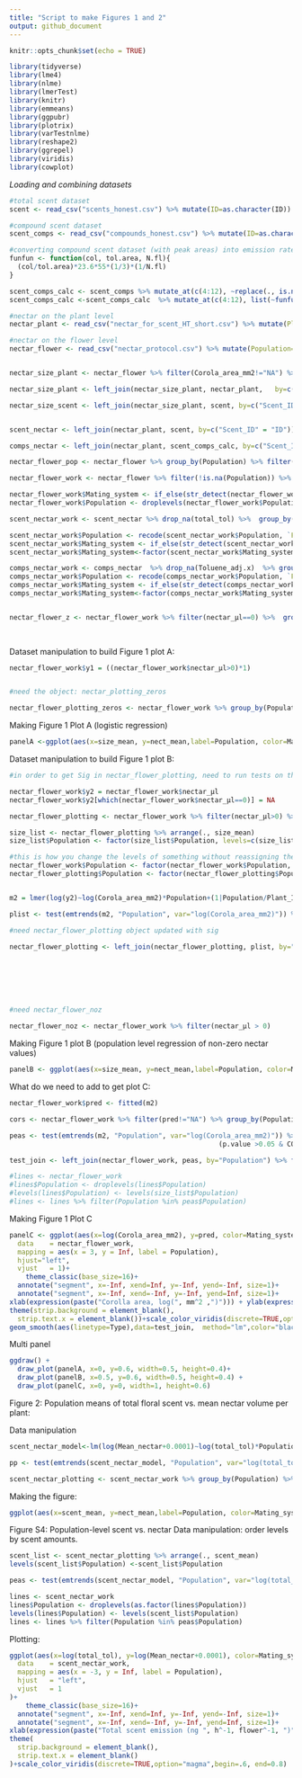 ```yaml
---
title: "Script to make Figures 1 and 2"
output: github_document
---
```


```r
knitr::opts_chunk$set(echo = TRUE)
```

```r
library(tidyverse)
library(lme4)
library(nlme)
library(lmerTest)
library(knitr)
library(emmeans)
library(ggpubr)
library(plotrix)
library(varTestnlme)
library(reshape2)
library(ggrepel)
library(viridis)
library(cowplot)
```

*Loading and combining datasets*

```r
#total scent dataset
scent <- read_csv("scents_honest.csv") %>% mutate(ID=as.character(ID)) 

#compound scent dataset
scent_comps <- read_csv("compounds_honest.csv") %>% mutate(ID=as.character(ID))

#converting compound scent dataset (with peak areas) into emission rates
funfun <- function(col, tol.area, N.fl){
  (col/tol.area)*23.6*55*(1/3)*(1/N.fl)
}

scent_comps_calc <- scent_comps %>% mutate_at(c(4:12), ~replace(., is.na(.), 0)) %>% left_join(., scent, by="ID")
scent_comps_calc <-scent_comps_calc  %>% mutate_at(c(4:12), list(~funfun(., Toluene_adj.y,NFlowers.x)))

#nectar on the plant level
nectar_plant <- read_csv("nectar_for_scent_HT_short.csv") %>% mutate(Plant_id=as.factor(as.character(Plant_id)))

#nectar on the flower level
nectar_flower <- read_csv("nectar_protocol.csv") %>% mutate(Population=as.factor(Population), Plant_ID=as.factor(as.character(Plant_ID)), Flower_id=as.factor(as.character(Flower_id)), plant_id=as.factor(as.character(plant_id)))


nectar_size_plant <- nectar_flower %>% filter(Corola_area_mm2!="NA") %>%   group_by(Population, plant_id) %>% summarize(size=mean(Corola_area_mm2), nect=mean(nectar_μl))

nectar_size_plant <- left_join(nectar_size_plant, nectar_plant,   by=c("Population", "plant_id"="Plant_id")) %>% group_by(Population) %>%  filter(length(unique(plant_id))>=8) %>% dplyr::select(-Mean_nectar, -Notes, -`X7`)

nectar_size_scent <- left_join(nectar_size_plant, scent, by=c("Scent_ID"="ID")) %>%  filter(Scent_ID!="NA") %>% drop_na() %>% mutate(log_size = log(size), log_nect=log(nect+0.0001), log_scent=log(total_tol))


scent_nectar <- left_join(nectar_plant, scent, by=c("Scent_ID" = "ID"))

comps_nectar <- left_join(nectar_plant, scent_comps_calc, by=c("Scent_ID" = "ID"))

```

```r

nectar_flower_pop <- nectar_flower %>% group_by(Population) %>% filter(length(unique(Plant_ID))>=8)

nectar_flower_work <- nectar_flower %>% filter(!is.na(Population)) %>%  filter(!is.na(nectar_μl)) %>% filter(!is.na(Corola_area_mm2)) %>% filter(Corola_area_mm2>0) %>% filter(Population %in% nectar_flower_pop$Population)

nectar_flower_work$Mating_system <- if_else(str_detect(nectar_flower_work$Population,"^G|^I"), "SI", "SC")
nectar_flower_work$Population <- droplevels(nectar_flower_work$Population)

scent_nectar_work <- scent_nectar %>% drop_na(total_tol) %>%  group_by(Population) %>% filter(length(unique(Plant_id))>=8)

scent_nectar_work$Population <- recode(scent_nectar_work$Population, `Fr3/IT11`="Fr3", `Fr4/IT12`="Fr4")
scent_nectar_work$Mating_system <- if_else(str_detect(scent_nectar_work$Population,"^G|^I"), "SI", "SC")
scent_nectar_work$Mating_system<-factor(scent_nectar_work$Mating_system, levels=c("SI", "SC"))

comps_nectar_work <- comps_nectar  %>% drop_na(Toluene_adj.x)  %>% group_by(Population) %>% filter(length(unique(Plant_id))>=8)
comps_nectar_work$Population <- recode(comps_nectar_work$Population, `Fr3/IT11`="Fr3", `Fr4/IT12`="Fr4")
comps_nectar_work$Mating_system <- if_else(str_detect(comps_nectar_work$Population,"^G|^I"), "SI", "SC")
comps_nectar_work$Mating_system<-factor(comps_nectar_work$Mating_system, levels=c("SI", "SC"))


nectar_flower_z <- nectar_flower_work %>% filter(nectar_μl==0) %>%  group_by(Population, plant_id) %>% summarize(N_fl=length(flower_id))
                                                                                                                 
                                                                                                                 
```

Dataset manipulation to build Figure 1 plot A:
```r
nectar_flower_work$y1 = ((nectar_flower_work$nectar_μl>0)*1)


#need the object: nectar_plotting_zeros

nectar_flower_plotting_zeros <- nectar_flower_work %>% group_by(Population) %>% mutate(nect_mean=mean(y1), nect_min=min(y1), nect_max=max(y1), size_mean=mean(log(Corola_area_mm2)), size_min=min(log(Corola_area_mm2)), size_max=max(log(Corola_area_mm2)), size_se=std.error(log(Corola_area_mm2)), nect_se=std.error(y1)) %>% summarize(nect_mean=unique(nect_mean),nect_min=unique(nect_min), nect_max=unique(nect_max), size_mean=unique(size_mean), size_min=unique(size_min), size_max=unique(size_max), size_se=unique(size_se), nect_se=unique(nect_se)) %>% mutate(Mating_system=if_else(str_detect(Population,"^G|^I"), "SI", "SC"))


```

Making Figure 1 Plot A (logistic regression)
```r
panelA <-ggplot(aes(x=size_mean, y=nect_mean,label=Population, color=Mating_system), data=nectar_flower_plotting_zeros)+geom_errorbar(aes(x=size_mean, ymin=nect_mean-nect_se, ymax=nect_mean+nect_se), data=nectar_flower_plotting_zeros, size=1.25, show.legend=F)+geom_errorbarh(aes(y=nect_mean, xmin=size_mean-size_se, xmax=size_mean+size_se), data=nectar_flower_plotting_zeros, size=1.25, show.legend=F)+ geom_smooth(aes(x=log(Corola_area_mm2), y=y1), data=nectar_flower_work, method="glm", method.args = list(family = "binomial"), se=FALSE, color="black", linetype=2)+geom_point(aes(x=log(Corola_area_mm2), y=y1, color=Mating_system), data=nectar_flower_work, show.legend=F)+geom_label_repel(aes(x=size_mean, y=nect_mean,label=Population, color=Mating_system), data=nectar_flower_plotting_zeros, max.overlaps=100,min.segment.length = 0, show.legend=F)+theme_classic(base_size = 16)+xlab(expression(paste("Corolla area, log(", mm^2 ,")")))+ylab("Presence of nectar")+scale_color_viridis(discrete=TRUE,option="magma",begin=.6, end=0.8)
```

Dataset manipulation to build Figure 1 plot B:
```r
#in order to get Sig in nectar_flower_plotting, need to run tests on the model

nectar_flower_work$y2 = nectar_flower_work$nectar_μl
nectar_flower_work$y2[which(nectar_flower_work$nectar_μl==0)] = NA

nectar_flower_plotting <- nectar_flower_work %>% filter(nectar_μl>0) %>%  group_by(Population) %>% mutate(nect_mean=mean(log(nectar_μl)), nect_min=min(log(nectar_μl)), nect_max=max(log(nectar_μl)), size_mean=mean(log(Corola_area_mm2)), size_min=min(log(Corola_area_mm2)), size_max=max(log(Corola_area_mm2)), size_se=std.error(log(Corola_area_mm2)), nect_se=std.error(log(nectar_μl))) %>% summarize(nect_mean=unique(nect_mean),nect_min=unique(nect_min), nect_max=unique(nect_max), size_mean=unique(size_mean), size_min=unique(size_min), size_max=unique(size_max), size_se=unique(size_se), nect_se=unique(nect_se)) %>% mutate(Mating_system=if_else(str_detect(Population,"^G|^I"), "SI", "SC"))

size_list <- nectar_flower_plotting %>% arrange(., size_mean) 
size_list$Population <- factor(size_list$Population, levels=c(size_list$Population))

#this is how you change the levels of something without reassigning the values erroneously
nectar_flower_work$Population <- factor(nectar_flower_work$Population, levels=c(size_list$Population))
nectar_flower_plotting$Population <- factor(nectar_flower_plotting$Population, levels=c(size_list$Population))


m2 = lmer(log(y2)~log(Corola_area_mm2)*Population+(1|Population/Plant_ID),data=nectar_flower_work,  na=na.exclude)

plist <- test(emtrends(m2, "Population", var="log(Corola_area_mm2)")) %>% mutate(Sig = if_else(p.value < 0.059, "A", "No"))

#need nectar_flower_plotting object updated with sig

nectar_flower_plotting <- left_join(nectar_flower_plotting, plist, by="Population")







#need nectar_flower_noz

nectar_flower_noz <- nectar_flower_work %>% filter(nectar_μl > 0)
```


Making Figure 1 plot B (population level regression of non-zero nectar values)

```r
panelB <- ggplot(aes(x=size_mean, y=nect_mean,label=Population, color=Mating_system), data=nectar_flower_plotting)+geom_errorbar(aes(x=size_mean, ymin=nect_mean-nect_se, ymax=nect_mean+nect_se, alpha=Sig.y), data=nectar_flower_plotting, size=1.25, show.legend=F)+geom_errorbarh(aes(y=nect_mean, xmin=size_mean-size_se, xmax=size_mean+size_se, alpha=Sig.y), data=nectar_flower_plotting, size=1.25, show.legend=F)+geom_smooth(aes(x=log(Corola_area_mm2), y=log(nectar_μl)), data=nectar_flower_noz, method="lm", se=FALSE, color="black", linetype=2)+geom_label_repel(aes(x=size_mean, y=nect_mean,label=Population, color=Mating_system), data=nectar_flower_plotting, max.overlaps=100,min.segment.length = 0, show.legend=F)+theme_classic(base_size = 16)+xlab(expression(paste("Corolla area, log(", mm^2 ,")"))) + ylab(expression(paste("Nectar volume, log(", mu,"l)")))+scale_alpha_manual(values=c(1,0.5), labels=c("1", "0.5"))+scale_color_viridis(discrete=TRUE,option="magma",begin=.6, end=0.8)
```
What do we need to add to get plot C:
```r
nectar_flower_work$pred <- fitted(m2)

cors <- nectar_flower_work %>% filter(pred!="NA") %>% group_by(Population) %>% summarize(COR_raw=cor(log(y2),log(Corola_area_mm2)), COR_pred=cor(pred,log(Corola_area_mm2)))

peas <- test(emtrends(m2, "Population", var="log(Corola_area_mm2)")) %>% mutate(COR_raw=cors$COR_raw, COR_pred=cors$COR_pred) %>% mutate(Type=case_when(p.value <0.05~"A",                                                                                              (p.value >0.05 & COR_raw > 0.2) ~ "B",
                                                    (p.value >0.05 & COR_raw < 0.2) ~ "C")) 

test_join <- left_join(nectar_flower_work, peas, by="Population") %>% filter(Type!="C")

#lines <- nectar_flower_work
#lines$Population <- droplevels(lines$Population)
#levels(lines$Population) <- levels(size_list$Population)
#lines <- lines %>% filter(Population %in% peas$Population)
```


Making Figure 1 Plot C

```r
panelC <- ggplot(aes(x=log(Corola_area_mm2), y=pred, color=Mating_system, group=Population), data=nectar_flower_work)+geom_point(aes(x=log(Corola_area_mm2), y=pred, color=Mating_system, group=Population), data=nectar_flower_work)+ facet_wrap(~Population, dir="v")+geom_text(
  data    = nectar_flower_work,
  mapping = aes(x = 3, y = Inf, label = Population),
  hjust="left",
  vjust   = 1)+
    theme_classic(base_size=16)+
  annotate("segment", x=-Inf, xend=Inf, y=-Inf, yend=-Inf, size=1)+
  annotate("segment", x=-Inf, xend=-Inf, y=-Inf, yend=Inf, size=1)+
xlab(expression(paste("Corolla area, log(", mm^2 ,")"))) + ylab(expression(paste("Nectar volume, log(", mu,"l)")))+ theme(legend.position = "none") + 
theme(strip.background = element_blank(),
  strip.text.x = element_blank())+scale_color_viridis(discrete=TRUE,option="magma",begin=.6, end=0.8)+scale_x_continuous(breaks=c(3,4,5))+
geom_smooth(aes(linetype=Type),data=test_join,  method="lm",color="black", se=F)
```
Multi panel
```r
ggdraw() +
  draw_plot(panelA, x=0, y=0.6, width=0.5, height=0.4)+
  draw_plot(panelB, x=0.5, y=0.6, width=0.5, height=0.4) +
  draw_plot(panelC, x=0, y=0, width=1, height=0.6)
```

Figure 2: Population means of total floral scent vs. mean nectar volume per plant:

Data manipulation
```r
scent_nectar_model<-lm(log(Mean_nectar+0.0001)~log(total_tol)*Population, data=scent_nectar_work)

pp <- test(emtrends(scent_nectar_model, "Population", var="log(total_tol)")) %>% mutate(Sig=if_else(p.value < 0.059, "A", "No"))

scent_nectar_plotting <- scent_nectar_work %>% group_by(Population) %>% mutate(nect_mean=mean(log(Mean_nectar+0.0001)),  scent_mean=mean(log(total_tol)), scent_se=std.error(log(total_tol)), nect_se=std.error(log(Mean_nectar+0.0001))) %>% summarize(nect_mean=unique(nect_mean), scent_mean=unique(scent_mean), scent_se=unique(scent_se), nect_se=unique(nect_se)) %>% mutate(Mating_system=if_else(str_detect(Population,"^G|^I"), "SI", "SC"), Sig=pp$Sig)
```

Making the figure:
```r
ggplot(aes(x=scent_mean, y=nect_mean,label=Population, color=Mating_system), data=scent_nectar_plotting)+theme_classic(base_size=16)+xlab(expression(paste("Total scent emission log(ng ", h^-1, flower^-1, ")"))) + ylab(expression(paste("Mean nectar volume log(", mu,"l) per plant")))+geom_label_repel(aes(x=scent_mean, y=nect_mean,label=Population, color=Mating_system), data=scent_nectar_plotting,show.legend=F)+scale_color_viridis(discrete=TRUE,option="magma",begin=.6, end=0.8)+geom_errorbar(aes(x=scent_mean, ymin=nect_mean-nect_se, ymax=nect_mean+nect_se, alpha=Sig), data=scent_nectar_plotting, size=1.25, show.legend=F)+geom_errorbarh(aes(y=nect_mean, xmin=scent_mean-scent_se, xmax=scent_mean+scent_se,alpha=Sig), data=scent_nectar_plotting, size=1.25, show.legend=F) +scale_alpha_manual(values=c(1,0.5))
```

Figure S4: Population-level scent vs. nectar
Data manipulation: order levels by scent amounts.
```r
scent_list <- scent_nectar_plotting %>% arrange(., scent_mean) 
levels(scent_list$Population) <-scent_list$Population

peas <- test(emtrends(scent_nectar_model, "Population", var="log(total_tol)")) %>% filter(p.value < 0.059)

lines <- scent_nectar_work
lines$Population <- droplevels(as.factor(lines$Population))
levels(lines$Population) <- levels(scent_list$Population)
lines <- lines %>% filter(Population %in% peas$Population)
```

Plotting:

```r
ggplot(aes(x=log(total_tol), y=log(Mean_nectar+0.0001), color=Mating_system, group=Population), data=scent_nectar_work)+geom_point()+ facet_wrap(~Population, dir="v")+geom_text(
  data    = scent_nectar_work,
  mapping = aes(x = -3, y = Inf, label = Population),
  hjust   = "left",
  vjust   = 1
)+
    theme_classic(base_size=16)+
  annotate("segment", x=-Inf, xend=Inf, y=-Inf, yend=-Inf, size=1)+
  annotate("segment", x=-Inf, xend=-Inf, y=-Inf, yend=Inf, size=1)+
xlab(expression(paste("Total scent emission (ng ", h^-1, flower^-1, ")")))  + ylab(expression(paste("Nectar volume, log(", mu,"l)")))+theme(legend.position = "none") +geom_smooth(data=lines, method="lm",color="black", se=F)+ 
theme(
  strip.background = element_blank(),
  strip.text.x = element_blank()
)+scale_color_viridis(discrete=TRUE,option="magma",begin=.6, end=0.8)
```

